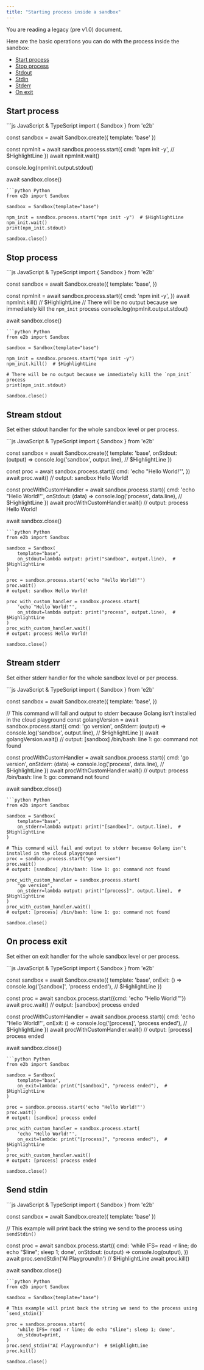 ```yaml
---
title: "Starting process inside a sandbox"
---
```


<Callout icon="circle-exclamation" color="#ff8800" iconType="regular">You are reading a legacy (pre v1.0) document.</Callout>


Here are the basic operations you can do with the process inside the sandbox:

- [Start process](#start-process)
- [Stop process](#stop-process)
- [Stdout](#stream-stdout)
- [Stdin](#send-stdin)
- [Stderr](#stream-stderr)
- [On exit](#on-process-exit)

## Start process

<CodeGroup>
```js JavaScript & TypeScript
import { Sandbox } from 'e2b'

const sandbox = await Sandbox.create({ template: 'base' })

const npmInit = await sandbox.process.start({
  cmd: 'npm init -y', // $HighlightLine
})
await npmInit.wait()

console.log(npmInit.output.stdout)

await sandbox.close()
```
```python Python
from e2b import Sandbox

sandbox = Sandbox(template="base")

npm_init = sandbox.process.start("npm init -y")  # $HighlightLine
npm_init.wait()
print(npm_init.stdout)

sandbox.close()
```
</CodeGroup>

## Stop process

<CodeGroup>
```js JavaScript & TypeScript
import { Sandbox } from 'e2b'

const sandbox = await Sandbox.create({
  template: 'base',
})

const npmInit = await sandbox.process.start({
  cmd: 'npm init -y',
})
await npmInit.kill() // $HighlightLine
// There will be no output because we immediately kill the `npm_init` process
console.log(npmInit.output.stdout)

await sandbox.close()
```
```python Python
from e2b import Sandbox

sandbox = Sandbox(template="base")

npm_init = sandbox.process.start("npm init -y")
npm_init.kill()  # $HighlightLine

# There will be no output because we immediately kill the `npm_init` process
print(npm_init.stdout)

sandbox.close()
```
</CodeGroup>

## Stream stdout

Set either stdout handler for the whole sandbox level or per process.

<CodeGroup>
```js JavaScript & TypeScript
import { Sandbox } from 'e2b'

const sandbox = await Sandbox.create({
  template: 'base',
  onStdout: (output) => console.log('sandbox', output.line), // $HighlightLine
})

const proc = await sandbox.process.start({
  cmd: 'echo "Hello World!"',
})
await proc.wait()
// output: sandbox Hello World!

const procWithCustomHandler = await sandbox.process.start({
  cmd: 'echo "Hello World!"',
  onStdout: (data) => console.log('process', data.line), // $HighlightLine
})
await procWithCustomHandler.wait()
// output: process Hello World!

await sandbox.close()
```
```python Python
from e2b import Sandbox

sandbox = Sandbox(
    template="base",
    on_stdout=lambda output: print("sandbox", output.line),  # $HighlightLine
)

proc = sandbox.process.start('echo "Hello World!"')
proc.wait()
# output: sandbox Hello World!

proc_with_custom_handler = sandbox.process.start(
    'echo "Hello World!"',
    on_stdout=lambda output: print("process", output.line),  # $HighlightLine
)
proc_with_custom_handler.wait()
# output: process Hello World!

sandbox.close()
```
</CodeGroup>

## Stream stderr

Set either stderr handler for the whole sandbox level or per process.

<CodeGroup>
```js JavaScript & TypeScript
import { Sandbox } from 'e2b'

const sandbox = await Sandbox.create({
  template: 'base',
})

// This command will fail and output to stderr because Golang isn't installed in the cloud playground
const golangVersion = await sandbox.process.start({
  cmd: 'go version',
  onStderr: (output) => console.log('sandbox', output.line), // $HighlightLine
})
await golangVersion.wait()
// output: [sandbox] /bin/bash: line 1: go: command not found

const procWithCustomHandler = await sandbox.process.start({
  cmd: 'go version',
  onStderr: (data) => console.log('process', data.line), // $HighlightLine
})
await procWithCustomHandler.wait()
// output: process /bin/bash: line 1: go: command not found

await sandbox.close()
```
```python Python
from e2b import Sandbox

sandbox = Sandbox(
    template="base",
    on_stderr=lambda output: print("[sandbox]", output.line),  # $HighlightLine
)

# This command will fail and output to stderr because Golang isn't installed in the cloud playground
proc = sandbox.process.start("go version")
proc.wait()
# output: [sandbox] /bin/bash: line 1: go: command not found

proc_with_custom_handler = sandbox.process.start(
    "go version",
    on_stderr=lambda output: print("[process]", output.line),  # $HighlightLine
)
proc_with_custom_handler.wait()
# output: [process] /bin/bash: line 1: go: command not found

sandbox.close()
```
</CodeGroup>

## On process exit

Set either on exit handler for the whole sandbox level or per process.

<CodeGroup>
```js JavaScript & TypeScript
import { Sandbox } from 'e2b'

const sandbox = await Sandbox.create({
  template: 'base',
  onExit: () => console.log('[sandbox]', 'process ended'), // $HighlightLine
})

const proc = await sandbox.process.start({cmd: 'echo "Hello World!"'})
await proc.wait()
// output: [sandbox] process ended

const procWithCustomHandler = await sandbox.process.start({
  cmd: 'echo "Hello World!"',
  onExit: () => console.log('[process]', 'process ended'), // $HighlightLine
})
await procWithCustomHandler.wait()
// output: [process] process ended

await sandbox.close()
```
```python Python
from e2b import Sandbox

sandbox = Sandbox(
    template="base",
    on_exit=lambda: print("[sandbox]", "process ended"),  # $HighlightLine
)

proc = sandbox.process.start('echo "Hello World!"')
proc.wait()
# output: [sandbox] process ended

proc_with_custom_handler = sandbox.process.start(
    'echo "Hello World!"',
    on_exit=lambda: print("[process]", "process ended"),  # $HighlightLine
)
proc_with_custom_handler.wait()
# output: [process] process ended

sandbox.close()
```
</CodeGroup>

## Send stdin

<CodeGroup>
```js JavaScript & TypeScript
import { Sandbox } from 'e2b'

const sandbox = await Sandbox.create({ template: 'base' })

// This example will print back the string we send to the process using `sendStdin()`

const proc = await sandbox.process.start({
  cmd: 'while IFS= read -r line; do echo "$line"; sleep 1; done',
  onStdout: (output) => console.log(output),
})
await proc.sendStdin('AI Playground\n') // $HighlightLine
await proc.kill()

await sandbox.close()
```
```python Python
from e2b import Sandbox

sandbox = Sandbox(template="base")

# This example will print back the string we send to the process using `send_stdin()`

proc = sandbox.process.start(
    'while IFS= read -r line; do echo "$line"; sleep 1; done',
    on_stdout=print,
)
proc.send_stdin("AI Playground\n")  # $HighlightLine
proc.kill()

sandbox.close()
```
</CodeGroup>